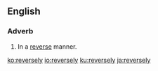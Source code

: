 ==English==

===Adverb===
{{en-adv|-}}

# In a [[reverse]] manner.

[[ko:reversely]]
[[io:reversely]]
[[ku:reversely]]
[[ja:reversely]]